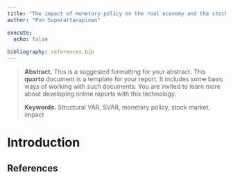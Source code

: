 ```yaml
---
title: "The impact of monetary policy on the real economy and the stock market: The case of Australia"
author: "Pun Suparattanapinan"

execute:
  echo: false
  
bibliography: references.bib
---
```


> **Abstract.** This is a suggested formatting for your abstract. This **quarto** document is a template for your report. It includes some basic ways of working with such documents. You are invited to learn more about developing online reports with this technology.
>
> **Keywords.** Structural VAR, SVAR, monetary policy, stock market, impact

# Introduction

## References {.unnumbered}
